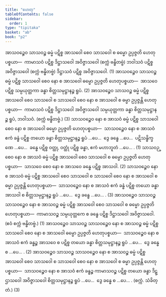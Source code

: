 ```yaml
---
title: "ဟေတု"
tableOfContents: false
sidebar:
  order: 1
type: "tipitaka"
basket: "ab"
book: "p2"
---
```



<DynamicBreadcrumb />

<Division number="109" book="p2" e="ch" v="38" p="126">

<Paragraph number="1257" book="p2">
အာသဝဉ္စေဝ သာသဝဉ္စ ဓမ္မံ ပဋိစ္စ အာသဝေါ စေဝ သာသဝေါ စ ဓမ္မော ဥပ္ပဇ္ဇတိ ဟေတုပစ္စယာ—  ကာမာသဝံ ပဋိစ္စ ဒိဋ္ဌာသဝေါ အဝိဇ္ဇာသဝေါ (စက္ကံ ဗန္ဓိတဗ္ဗံ) ဘဝါသဝံ ပဋိစ္စ အဝိဇ္ဇာသဝေါ (စက္ကံ ဗန္ဓိတဗ္ဗံ) ဒိဋ္ဌာသဝံ ပဋိစ္စ အဝိဇ္ဇာသဝေါ. (1)
</Paragraph>

<Paragraph number="1258" book="p2">
အာသဝဉ္စေဝ သာသဝဉ္စ ဓမ္မံ ပဋိစ္စ သာသဝေါ စေဝ နော စ အာသဝေါ ဓမ္မော ဥပ္ပဇ္ဇတိ ဟေတုပစ္စယာ—  အာသဝေ ပဋိစ္စ သမ္ပယုတ္တကာ ခန္ဓာ စိတ္တသမုဋ္ဌာနဉ္စ ရူပံ. (2)
</Paragraph>

<Paragraph number="1259" book="p2">
အာသဝဉ္စေဝ သာသဝဉ္စ ဓမ္မံ ပဋိစ္စ အာသဝေါ စေဝ သာသဝေါ စ သာသဝေါ စေဝ နော စ အာသဝေါ စ ဓမ္မာ ဥပ္ပဇ္ဇန္တိ ဟေတုပစ္စယာ—  ကာမာသဝံ ပဋိစ္စ ဒိဋ္ဌာသဝေါ အဝိဇ္ဇာသဝေါ သမ္ပယုတ္တကာ ခန္ဓာ စိတ္တသမုဋ္ဌာနဉ္စ ရူပံ, ဘဝါသဝံ. (စက္ကံ ဗန္ဓိတဗ္ဗံ.) (3)
</Paragraph>

</Division>
<Division number="110" book="p2" e="ch" v="38" p="127">

<Paragraph number="1260" book="p2">
သာသဝဉ္စေဝ နော စ အာသဝံ ဓမ္မံ ပဋိစ္စ သာသဝေါ စေဝ နော စ အာသဝေါ ဓမ္မော ဥပ္ပဇ္ဇတိ ဟေတုပစ္စယာ—  သာသဝဉ္စေဝ နော စ အာသဝံ ဧကံ ခန္ဓံ ပဋိစ္စ တယော ခန္ဓာ စိတ္တသမုဋ္ဌာနဉ္စ ရူပံ …ပေ…  ဒွေ ခန္ဓေ …ပေ…  ပဋိသန္ဓိက္ခဏေ …ပေ…  ခန္ဓေ ပဋိစ္စ ဝတ္ထု, ဝတ္ထုံ ပဋိစ္စ ခန္ဓာ, ဧကံ မဟာဘူတံ …ပေ… . (1)
</Paragraph>

<Paragraph number="1261" book="p2">
သာသဝဉ္စေဝ နော စ အာသဝံ ဓမ္မံ ပဋိစ္စ အာသဝေါ စေဝ သာသဝေါ စ ဓမ္မော ဥပ္ပဇ္ဇတိ ဟေတုပစ္စယာ—  သာသဝေ စေဝ နော စ အာသဝေ ခန္ဓေ ပဋိစ္စ အာသဝါ. (2)
</Paragraph>

<Paragraph number="1262" book="p2">
သာသဝဉ္စေဝ နော စ အာသဝံ ဓမ္မံ ပဋိစ္စ အာသဝေါ စေဝ သာသဝေါ စ သာသဝေါ စေဝ နော စ အာသဝေါ စ ဓမ္မာ ဥပ္ပဇ္ဇန္တိ ဟေတုပစ္စယာ—  သာသဝဉ္စေဝ နော စ အာသဝံ ဧကံ ခန္ဓံ ပဋိစ္စ တယော ခန္ဓာ အာသဝါ စ စိတ္တသမုဋ္ဌာနဉ္စ ရူပံ …ပေ…  ဒွေ ခန္ဓေ …ပေ… . (3)
</Paragraph>

</Division>
<Division number="111" book="p2" e="ch" v="38" p="127">

<Paragraph number="1263" book="p2">
အာသဝဉ္စေဝ သာသဝဉ္စ သာသဝဉ္စေဝ နော စ အာသဝဉ္စ ဓမ္မံ ပဋိစ္စ အာသဝေါ စေဝ သာသဝေါ စ ဓမ္မော ဥပ္ပဇ္ဇတိ ဟေတုပစ္စယာ—  ကာမာသဝဉ္စ သမ္ပယုတ္တကေ စ ခန္ဓေ ပဋိစ္စ ဒိဋ္ဌာသဝေါ အဝိဇ္ဇာသဝေါ. (ဧဝံ စက္ကံ ဗန္ဓိတဗ္ဗံ.) (1)
</Paragraph>

<Paragraph number="1264" book="p2">
အာသဝဉ္စေဝ သာသဝဉ္စ သာသဝဉ္စေဝ နော စ အာသဝဉ္စ ဓမ္မံ ပဋိစ္စ သာသဝေါ စေဝ နော စ အာသဝေါ ဓမ္မော ဥပ္ပဇ္ဇတိ ဟေတုပစ္စယာ—  သာသဝဉ္စေဝ နော စ အာသဝံ ဧကံ ခန္ဓဉ္စ အာသဝေ စ ပဋိစ္စ တယော ခန္ဓာ စိတ္တသမုဋ္ဌာနဉ္စ ရူပံ …ပေ…  ဒွေ ခန္ဓေ စ …ပေ… . (2)
</Paragraph>

<Paragraph number="1265" book="p2">
အာသဝဉ္စေဝ သာသဝဉ္စ သာသဝဉ္စေဝ နော စ အာသဝဉ္စ ဓမ္မံ ပဋိစ္စ အာသဝေါ စေဝ သာသဝေါ စ သာသဝေါ စေဝ နော စ အာသဝေါ စ ဓမ္မာ ဥပ္ပဇ္ဇန္တိ ဟေတုပစ္စယာ—  သာသဝဉ္စေဝ နော စ အာသဝံ ဧကံ ခန္ဓဉ္စ ကာမာသဝဉ္စ ပဋိစ္စ တယော ခန္ဓာ ဒိဋ္ဌာသဝေါ အဝိဇ္ဇာသဝေါ စိတ္တသမုဋ္ဌာနဉ္စ ရူပံ …ပေ…  ဒွေ ခန္ဓေ စ …ပေ… . (စက္ကံ. သံခိတ္တံ.) (3)
</Paragraph>
</Division>